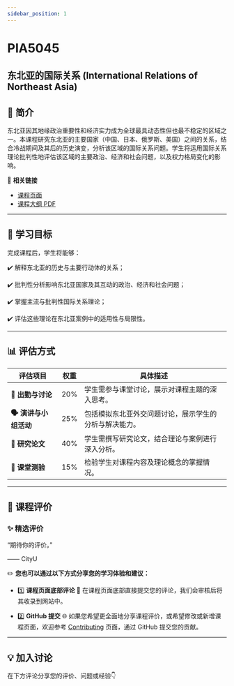 ```yaml
---
sidebar_position: 1
---
```


# PIA5045
## 东北亚的国际关系 (International Relations of Northeast Asia)

## **📘 简介**
东北亚因其地缘政治重要性和经济实力成为全球最具动态性但也最不稳定的区域之一。本课程研究东北亚的主要国家（中国、日本、俄罗斯、美国）之间的关系，结合冷战期间及其后的历史演变，分析该区域的国际关系问题。学生将运用国际关系理论批判性地评估该区域的主要政治、经济和社会问题，以及权力格局变化的影响。

🔗 **相关链接**
- [课程页面](https://www.cityu.edu.hk/catalogue/pg/202526/course/PIA5045.htm)
- [课程大纲 PDF](https://www.cityu.edu.hk/catalogue/pg/202526/course/PIA5045.pdf)

---

## **🎯 学习目标**

完成课程后，学生将能够：

✔️ 解释东北亚的历史与主要行动体的关系；

✔️ 批判性分析影响东北亚国家及其互动的政治、经济和社会问题；

✔️ 掌握主流与批判性国际关系理论；

✔️ 评估这些理论在东北亚案例中的适用性与局限性。

---

## **📊 评估方式**

| **评估项目**             | **权重** | **具体描述**                                                                                     |
|--------------------------|----------|--------------------------------------------------------------------------------------------------|
| **📖 出勤与讨论**        | 20%      | 学生需参与课堂讨论，展示对课程主题的深入思考。                                                       |
| **🗣️ 演讲与小组活动**     | 25%      | 包括模拟东北亚外交问题讨论，展示学生的分析与解决能力。                                               |
| **📄 研究论文**           | 40%      | 学生需撰写研究论文，结合理论与案例进行深入分析。                                                     |
| **📝 课堂测验**           | 15%      | 检验学生对课程内容及理论概念的掌握情况。                                                             |

---

## **💬 课程评价**

### ✨ **精选评价**
<div className={commentStyles.commentBox}>
    <p className={commentStyles.commentText}>
        “期待你的评价。”
    </p>
    <p className={commentStyles.commentAuthor}>—— CityU</p>
</div>

✏️ **您也可以通过以下方式分享您的学习体验和建议：**

- 1️⃣ **课程页面底部评论**
💬 在课程页面底部直接提交您的评论，我们会审核后将其收录到网站中。

- 2️⃣ **GitHub 提交**
🌐 如果您希望更全面地分享课程评价，或希望修改或新增课程页面，欢迎参考 [Contributing](/contributing) 页面，通过 GitHub 提交您的贡献。

---

## **💡 加入讨论**

在下方评论分享您的评价、问题或经验👇
<Utterances />

